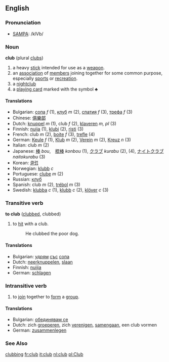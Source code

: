 ==English==

===Pronunciation===
*[[w:SAMPA|SAMPA]]: /klVb/

===Noun===
'''club''' (plural [[clubs]])

# a heavy [[stick]] intended for use as a [[weapon]].
# an [[association]] of [[member]]s joining together for some common purpose, especially [[sports]] or [[recreation]].
# a [[nightclub]]
# a [[playing card]] marked with the symbol &clubs;

====Translations====

*Bulgarian: [[сопа]] ''f'' (1), [[клуб]] ''m'' (2), [[спатия]] ''f'' (3), [[трефа]] ''f'' (3)
*Chinese: [[俱樂部]]
*Dutch: [[knuppel]] ''m'' (1), club ''f'' (2), [[klaveren]] ''m, pl'' (3)
*Finnish: [[nuija]] (1), [[klubi]] (2), [[risti]] (3)
*French: club ''m'' (2), [[boite]] ''f'' (3), [[trefle]] (4)
*German: [[Keule]] ''f'' (1), [[Klub]] ''m'' (2), [[Verein]] ''m'' (2), [[Kreuz]] ''n'' (3)
*Italian: club ''m'' (2)
*Japanese: [[棒]] ''bou'',　[[棍棒]] ''konbou'' (1), [[クラブ]] ''kurabu'' (2), (4), [[ナイトクラブ]] ''naitokurabu'' (3) 
*Korean: [[클럽]]
*Norwegian: [[klubb]] ''c''
*Portuguese: [[clube]] ''m'' (2)
*Russian: [[клуб]]
*Spanish: club ''m'' (2), [[trébol]] ''m'' (3)
*Swedish: [[klubba]] ''c'' (1), [[klubb]] ''c'' (2), [[klöver]] ''c'' (3)

===Transitive verb===
'''to club''' ([[clubbed]], clubbed)

# to [[hit]] with a club.
#: He clubbed the poor dog.

====Translations====
*Bulgarian: [[удрям]] [[със]] [[сопа]]
*Dutch: [[neerknuppelen]], [[slaan]]
*Finnish: [[nuijia]]
*German: [[schlagen]]

===Intransitive verb===

# to [[join]] together to [[form]] a [[group]].

====Translations====
*Bulgarian: [[обединявам се]]
*Dutch: zich [[groeperen]], zich [[verenigen]], [[samengaan]], een club vormen
*German: [[zusammenlegen]]

===See Also===
[[clubbing]]
[[fr:club]]
[[it:club]]
[[nl:club]]
[[pl:Club]]